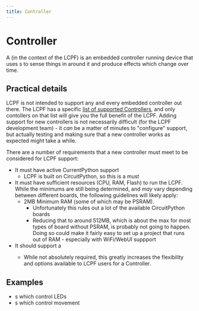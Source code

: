 ```yaml
---
title: Controller
---
```

# Controller

A <Term name="Controller"/> (in the context of the LCPF) is an embedded controller
running  device that uses <Term name="Devices"/>s to sense things in around it and 
produce effects which change over time.

## Practical details

LCPF is not intended to support any and every embedded controller out there. The LCPF 
has a specific [list of supported Controllers](../../Hardware/SupportedHardware.mdx#supported-controllers), and only contollers on that list will 
give you the full benefit of the LCPF.   Adding support for new controllers is not
necessarily difficult (for the LCPF development team) - it _can_ be a matter of
minutes to "configure" support,  but actually testing and making sure that a new 
controller works as expected might take a while.


There are a number of requirements that a new controller must meet to be
considered for LCPF support:

 - It must have active CurrentPython support
   - LCPF is built on CircuitPython, so this is a must
 - It must have sufficient resources (CPU, RAM, Flash) to run the LCPF.  While the
 minimums are still being determined, and _may_ vary depending between 
 different boards, the following guidelines will likely apply:
   - 2MB Minimum RAM (some of which may be PSRAM).  
     - Unfortunately this rules out a lot of the available CircuitPython boards
     - Reducing that to around 512MB, which is about the max for most types 
of board without PSRAM, is probably not going to happen. Doing so could make it 
fairly easy to set up a project that runs out of RAM - especially with WiFi/WebUI suppport
 - It should support a <Term name="ShieldStandard"/>
   - While not absolutely required, this greatly increases the flexibility and 
options available to LCPF users for a Controller. 

## Examples

- <Term name="Pattern"/>s which control LEDs
- <Term name="Motion"/>s which control movement 